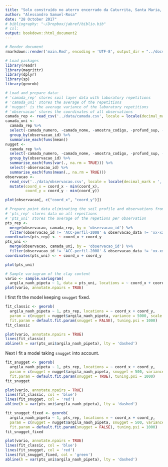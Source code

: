 ```yaml
---
title: "Solo construído no aterro encerrado da Caturrita, Santa Maria, RS"
author: "Alessandro Samuel-Rosa"
date: "28 October 2017"
# bibliography: "~/Dropbox/jabref/biblio.bib"
# csl: 
output: bookdown::html_document2
---
```


```r
# Render document
rmarkdown::render('main.Rmd', encoding = 'UTF-8', output_dir = "../docs")
```

```r
# Load packages
library(readr)
library(magrittr)
library(dplyr)
library(sp)
library(georob)
```

```r
# Load and prepare data:
# 'camada_rep' stores soil layer data with laboratory repetitions
# 'camada_uni' stores the average of the repetitions
# 'nugget' is the average variance of the laboratory repetitions
# 'observacao' stores the coordinates of all observations
camada_rep <- read_csv('../data/camada.csv', locale = locale(decimal_mark = ','), na = '-', comment = 'unidade')
camada_uni <- 
  camada_rep %>% 
  select(-camada_numero, -camada_nome, -amostra_codigo, -profund_sup, -profund_inf) %>% 
  group_by(observacao_id) %>% 
  summarise_each(funs(mean))
nugget <-   
  camada_rep %>% 
  select(-camada_numero, -camada_nome, -amostra_codigo, -profund_sup, -profund_inf) %>% 
  group_by(observacao_id) %>% 
  summarise_each(funs(var(., na.rm = TRUE))) %>% 
  select(-observacao_id) %>% 
  summarise_each(funs(mean(., na.rm = TRUE)))
observacao <- 
  read_csv('../data/observacao.csv', locale = locale(decimal_mark = ','), na = '-', comment = 'unidade') %>% 
  mutate(coord_x = coord_x - min(coord_x),
         coord_y = coord_y - min(coord_y))
```

```r
plot(observacao[, c("coord_x", "coord_y")])
```

```r
# Prepare point data eliminating the soil profile and observations from 2007
# 'pts_rep' stores data on all repeitions
# 'pts_uni' stores the average of the repetions per observation
pts_rep <- 
  merge(observacao, camada_rep, by = 'observacao_id') %>% 
  filter(observacao_id != 'ACC-perfil-2008' & observacao_data != 'xx-xx-2007')
coordinates(pts_rep) <- ~ coord_x + coord_y
pts_uni <- 
  merge(observacao, camada_uni, by = 'observacao_id') %>% 
  filter(observacao_id != 'ACC-perfil-2008' & observacao_data != 'xx-xx-2007')
coordinates(pts_uni) <- ~ coord_x + coord_y
```

```r
plot(pts_uni)
```

```r
# Sample variogram of the clay content
vario <- sample.variogram(
  argila_naoh_pipeta ~ 1, data = pts_uni, locations = ~ coord_x + coord_y, max.lag = 100, lag.dist.def = 10)
plot(vario, annotate.npairs = TRUE)
```

I first fit the model keeping `snugget` fixed.

```r
fit_classic <- georob(
  argila_naoh_pipeta ~ 1, pts_rep, locations = ~ coord_x + coord_y,
  param = c(nugget = nugget$argila_naoh_pipeta, variance = 5000, scale = 35),
  fit.param = default.fit.param(snugget = FALSE), tuning.psi = 1000)
fit_classic
```

```r
plot(vario, annotate.npairs = TRUE)
lines(fit_classic)
abline(h = var(pts_uni$argila_naoh_pipeta), lty = 'dashed')
```

Next I fit a model taking `snugget` into account.

```r
fit_snugget <- georob(
  argila_naoh_pipeta ~ 1, pts_rep, locations = ~ coord_x + coord_y,
  param = c(nugget = nugget$argila_naoh_pipeta, snugget = 500, variance = 4000, scale = 35),
  fit.param = default.fit.param(snugget = TRUE), tuning.psi = 1000)
fit_snugget
```

```r
plot(vario, annotate.npairs = TRUE)
lines(fit_classic, col = 'blue')
lines(fit_snugget, col = 'red')
abline(h = var(pts_uni$argila_naoh_pipeta), lty = 'dashed')
```

```r
fit_snugget_fixed <- georob(
  argila_naoh_pipeta ~ 1, pts_rep, locations = ~ coord_x + coord_y,
  param = c(nugget = nugget$argila_naoh_pipeta, snugget = 500, variance = 4000, scale = 35),
  fit.param = default.fit.param(snugget = FALSE), tuning.psi = 1000)
fit_snugget_fixed
```

```r
plot(vario, annotate.npairs = TRUE)
lines(fit_classic, col = 'blue')
lines(fit_snugget, col = 'red')
lines(fit_snugget_fixed, col = 'green')
abline(h = var(pts_uni$argila_naoh_pipeta), lty = 'dashed')
```
